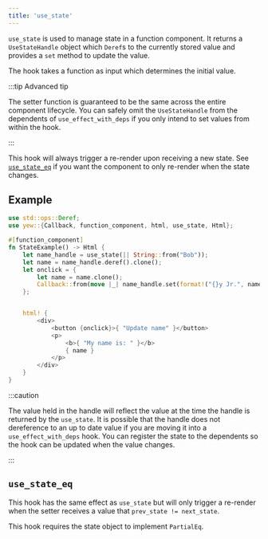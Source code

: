 ```yaml
---
title: 'use_state'
---
```


`use_state` is used to manage state in a function component.
It returns a `UseStateHandle` object which `Deref`s to the currently stored value
and provides a `set` method to update the value.

The hook takes a function as input which determines the initial value.

:::tip Advanced tip

The setter function is guaranteed to be the same across the entire
component lifecycle. You can safely omit the `UseStateHandle` from the
dependents of `use_effect_with_deps` if you only intend to set
values from within the hook.

:::

This hook will always trigger a re-render upon receiving a new state. See
[`use_state_eq`](#use_state_eq) if you want the component to only
re-render when the state changes.

## Example

```rust
use std::ops::Deref;
use yew::{Callback, function_component, html, use_state, Html};

#[function_component]
fn StateExample() -> Html {
    let name_handle = use_state(|| String::from("Bob"));
    let name = name_handle.deref().clone();
    let onclick = {
        let name = name.clone();
        Callback::from(move |_| name_handle.set(format!("{}y Jr.", name)))
    };


    html! {
        <div>
            <button {onclick}>{ "Update name" }</button>
            <p>
                <b>{ "My name is: " }</b>
                { name }
            </p>
        </div>
    }
}
```

:::caution

The value held in the handle will reflect the value at the time the
handle is returned by the `use_state`. It is possible that the handle
does not dereference to an up to date value if you are moving it into a
`use_effect_with_deps` hook. You can register the
state to the dependents so the hook can be updated when the value changes.

:::

## `use_state_eq`

This hook has the same effect as `use_state` but will only trigger a
re-render when the setter receives a value that `prev_state != next_state`.

This hook requires the state object to implement `PartialEq`.
